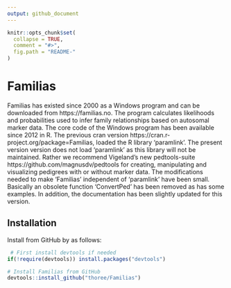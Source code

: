 ```yaml
---
output: github_document
---
```


<!-- README.md is generated from README.Rmd. Please edit that file -->

```r
knitr::opts_chunk$set(
  collapse = TRUE,
  comment = "#>",
  fig.path = "README-"
)
```

# Familias

Familias has existed since 2000 as a Windows program and can be downloaded from https://familias.no.  The program calculates likelihoods and probabilities used to infer family relationships based on autosomal marker data. The core code of the Windows program has been available since 2012 in R. The previous cran version https://cran.r-project.org/package=Familias, loaded the R library 'paramlink'.
The present version version does not load 'paramlink' as this library will not be maintained. Rather we recommend Vigeland's new pedtools-suite https://github.com/magnusdv/pedtools
for creating, manipulating and visualizing pedigrees with or without marker data. The modifications needed to make 'Familias' independent of 'paramlink' have been small.
Basically an obsolete function 'ConvertPed' has been removed as has some examples.
In addition, the documentation has been slightly updated for this version.

## Installation

Install from GitHub by as follows:
```r
 # First install devtools if needed
if(!require(devtools)) install.packages("devtools")

# Install Familias from GitHub
devtools::install_github("thoree/Familias")
```

